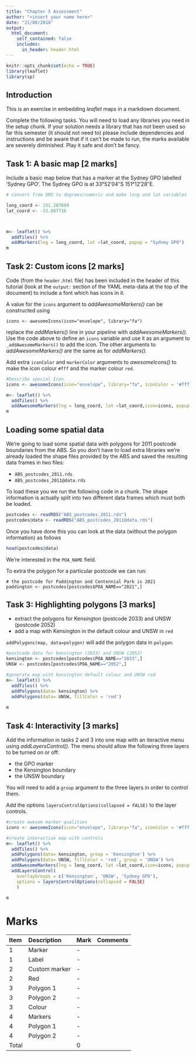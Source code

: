 ```yaml
---
title: "Chapter 5 Assessment"
author: "<insert your name here>"
date: "21/08/2018"
output:
  html_document:
    self_contained: false
    includes:
      in_header: header.html
---
```


```r
knitr::opts_chunk$set(echo = TRUE)
library(leaflet)
library(sp)

```

## Introduction

This is an exercise in embedding _leaflet_ maps in a markdown document.

Complete the following tasks.
You will need to load any libraries you need in the setup chunk.
If your solution needs a library that has not been used so far this semester
(it should not need to) please include dependencies and instructions and be aware
that if it can't be made to run, the marks available are severely diminished.
Play it safe and don't be fancy.

## Task 1: A basic map [2 marks]

Include a basic map below that has a marker at the Sydney GPO labelled 'Sydney GPO'.
The Sydney GPO is at 33°52′04″S 151°12′28″E.

```r
# convert from DMS to degrees/numeric and make long and lat variables

long_coord <- 151.207699
lat_coord <- -33.867716



m<- leaflet() %>%
  addTiles() %>%
  addMarkers(lng = long_coord, lat =lat_coord, popup = "Sydney GPO")
m
```

## Task 2: Custom icons [2 marks]

Code (from the `header.html` file) has been included in the header of this tutorial
(look at the `output:` section of the YAML meta-data at the top of the document)
to include a font which has icons in it.

A value for the `icons` argument to _addAwesomeMarkers()_ can be constructed using

```
icons <- awesomeIcons(icon="envelope", library="fa")
```

replace the _addMarkers()_ line in your pipeline with _addAwesomeMarkers()._
Use the code above to define an `icons` variable
and use it as an argument to `_addAwesomeMarkers()` to add the icon.
The other arguments to _addAwesomeMarkers()_ are the same as for _addMarkers()._

Add extra `iconColor` and `markerColor` arguments to _awesomeIcons()_ to make
the icon colour `#fff` and the marker colour `red`.

```r
#Describe special Icon
icons <- awesomeIcons(icon="envelope", library="fa", iconColor = '#fff', markerColor = 'red')

m<- leaflet() %>%
  addTiles() %>%
  addAwesomeMarkers(lng = long_coord, lat =lat_coord,icon=icons, popup = "Sydney GPO")
m
```

## Loading some spatial data

We're going to load some spatial data with polygons for 2011 postcode boundaries from the ABS.
So you don't have to load extra libraries we're already loaded the shape files provided
by the ABS and saved the resulting data frames in two files:

  * `ABS_postcodes_2011.rds`
  * `ABS_postcodes_2011@data.rds`

To load these you we run the following code in a chunk.
The shape information is actually split into two different data frames which must both be loaded.

```r
postcodes <- readRDS("ABS_postcodes_2011.rds")
postcodes@data <- readRDS("ABS_postcodes_2011@data.rds")
```

Once you have done this you can look at the data (without the polygon information) as follows

```r
head(postcodes@data)
```

We're interested in the `POA_NAME` field.

To extra the polygon for a particular postcode we can run:

```
# the postcode for Paddington and Centennial Park is 2021
paddington <- postcodes[postcodes$POA_NAME=="2021",]
```

## Task 3: Highlighting polygons [3 marks]

  * extract the polygons for Kensington (postcode 2033) and UNSW (postcode 2052)
  * add a map with Kensington in the default colour and UNSW in `red`

`addPolygons(map, data=polygon)` will add the polygon data in `polygon`.

```r
#postcode data for kensington (2033) and UNSW (2052)
kensington <- postcodes[postcodes$POA_NAME=="2033",]
UNSW <- postcodes[postcodes$POA_NAME=="2052",]

#generate map with kensington default colour and UNSW red
m<- leaflet() %>%
  addTiles() %>%
  addPolygons(data= kensington) %>%
  addPolygons(data= UNSW, fillColor = 'red')
  
m

```

## Task 4: Interactivity [3 marks]

Add the information in tasks 2 and 3 into one map with an iteractive menu
using _addLayersControl()._
The menu should allow the following three layers to be turned on or off:

  * the GPO marker
  * the Kensington boundary
  * the UNSW boundary
  
You will need to add a `group` argument to the three layers in order to control them.
  
Add the options `layersControlOptions(collapsed = FALSE)` to the layer controls.

```r
#create awesom marker qualities
icons <- awesomeIcons(icon="envelope", library="fa", iconColor = '#fff', markerColor = 'red')

#create interactive map with controls
m<- leaflet() %>%
  addTiles() %>%
  addPolygons(data= kensington, group = 'Kensington') %>%
  addPolygons(data= UNSW, fillColor = 'red', group = 'UNSW') %>%
  addAwesomeMarkers(lng = long_coord, lat =lat_coord,icon=icons, popup = "Sydney GPO", group = 'Sydney GPO') %>%
  addLayersControl(
    overlayGroups = c('Kensington', 'UNSW', 'Sydney GPO'), 
    options = layersControlOptions(collapsed = FALSE)
    )
    
m
```

# Marks

| Item      | Description      | Mark | Comments                   |
|:----------|:-----------------|:-----|----------------------------|
| 1         | Marker           | -    |
| 1         | Label            | -    |
| 2         | Custom marker    | -    |
| 2         | Red              | -    |
| 3         | Polygon 1        | -    |
| 3         | Polygon 2        | -    |
| 3         | Colour           | -    |
| 4         | Markers          | -    |
| 4         | Polygon 1        | -    |
| 4         | Polygon 2        | -    |
| Total     |                  | 0    |
